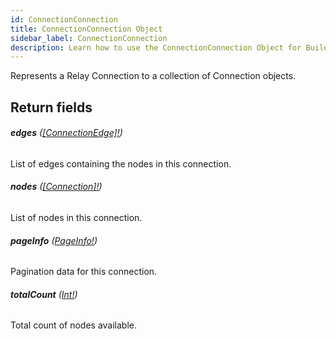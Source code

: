 ```yaml
---
id: ConnectionConnection
title: ConnectionConnection Object
sidebar_label: ConnectionConnection
description: Learn how to use the ConnectionConnection Object for Builder's API.
---
```


Represents a Relay Connection to a collection of Connection objects.

## Return fields

###### <b>edges</b> ([[ConnectionEdge]!](/composer/builder/api/schema/object/ConnectionEdge.mdx))

List of edges containing the nodes in this connection.

###### <b>nodes</b> ([[Connection]!](/composer/builder/api/schema/object/Connection.mdx))

List of nodes in this connection.

###### <b>pageInfo</b> ([PageInfo!](/composer/builder/api/schema/object/PageInfo.mdx))

Pagination data for this connection.

###### <b>totalCount</b> ([Int!](/composer/builder/api/schema/scalar/Int.mdx))

Total count of nodes available.
